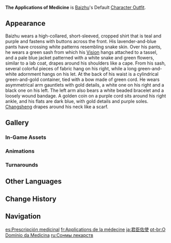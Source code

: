 {{Outfit Infobox
|id           = 208200
|image        = <gallery>
Character Baizhu Full Wish.png|Wish
Character Baizhu Game.png|In-Game
</gallery>
|character    = Baizhu
|type         = Default
|description  = Baizhu's outfit. The cloak on his shoulder is dyed using Changsheng's favorite plants. Its fragrance lingers and soothes the senses.
|obtain       = Unlocked upon obtaining character
}}
'''The Applications of Medicine''' is [[Baizhu]]'s Default [[Character Outfit]].

==Appearance==
<!-- Keep appearance section short and concise. Limit to 1-2 paragraphs (preferably 1 paragraph) with 3-4 sentences each. -->
Baizhu wears a high-collared, short-sleeved, cropped shirt that is teal and purple and fastens with buttons across the front. His lavender-and-blue pants have crossing white patterns resembling snake skin. Over his pants, he wears a green sash from which his {{Dendro}} [[Vision]] hangs attached to a tassel, and a pale blue jacket patterned with a white snake and green flowers, similar to a lab coat, drapes around his shoulders like a cape. From his sash, several colorful pieces of fabric hang on his right, while a long green-and-white adornment hangs on his let. At the back of his waist is a cylindrical green-and-gold container, tied with a bow made of green cord. He wears asymmetrical arm gauntlets with gold details, a white one on his right and a black one on his left. The left arm also bears a white beaded bracelet and a loosely wound bandage. A golden coin on a purple cord sits around his right ankle, and his flats are dark blue, with gold details and purple soles. [[Changsheng]] drapes around his neck like a scarf.

==Gallery==
===In-Game Assets===
{{Assets/Outfit|The Applications of Medicine|nomain=1}}

===Animations===
{{Preview/CharacterAnimations|Baizhu|nocaption=1}}

===Turnarounds===
{{Turnarounds}}

==Other Languages==
{{Other Languages
|en       = The Applications of Medicine
|zhs      = 君臣佐使
|zhs_rm   = Jūnchén Zuǒshǐ
|zh_note  = {{zh|君臣佐使|Junchen zuoshi}} are a set of Chinese medical terms stemming from the {{w|Huangdi Neijing}}. It refers to the concept of four 'tiers' within a given medicine: the {{zh|君|jun|monarch}} herb which treats the main disease; the {{zh|臣|chen|courtier}} medicine which strengthens the former; the {{zh|佐|zuo|assistant}} medicine, which treats surface symptoms or lessens harmful side effects of the first two; and the {{zh|使|shi|envoy}} herb, which supports the above by guiding it the medicine to the right place in the body.
|zht      = 君臣佐使
|zht_rm   = Jūnchén Zuǒshǐ
|zh_tl    = Principles of Medicine
|ja       = 君臣佐使
|ja_rm    = Kunshin Sashi{{assumed}}
|ja_tl    = 
|ko       = 군신좌사
|ko_rm    = 
|ko_tl    = 
|es       = Prescripción medicinal
|es_tl    = Medicinal Prescription
|fr       = Applications de la médecine
|fr_tl    = Applications of Medicine
|ru       = Сонмы лекарств
|ru_tl    = The Hosts of Medicine
|th       = ผู้ประสานวิชายา
|th_rm    = 
|th_tl    = 
|vi       = Quân Thần Tả Sứ
|vi_tl    = 
|de       = Symbiose der Heilkräuter
|de_tl    = Symbiosis of Healing Herbs
|id       = The Applications of Medicine
|pt       = O Domínio da Medicina
|pt_tl    = 
|tr       = Şifacının Kaderi
|tr_tl    = The Healer's Fate
|it       = Medicina applicata
|it_tl    = Applied Medicine
}}

==Change History==
{{Change History|3.6}}

==Navigation==
{{Dressing Room Navbox|type=outfit}}

[[es:Prescripción medicinal]]
[[fr:Applications de la médecine]]
[[ja:君臣佐使]]
[[pt-br:O Domínio da Medicina]]
[[ru:Сонмы лекарств]]
